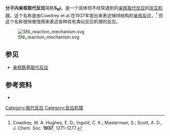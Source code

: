 {{NoteTA|G1=Chemistry}}
'''分子内亲核取代反应'''简称'''S<sub>N</sub>i'''，是一个具体但不经常遇到的[[亲核取代反应|亲核取代反应]]的[[反应机理|反应机理]]。这个名称是由Cowdrey et al.在1937年提出来表述保持结构的[[亲核反应|亲核反应]]，<ref>Cowdrey, W. A. Hughes, E. D.; Ingold, C. K.; Masterman, S.;  Scott, A. D., ''J. Chem. Soc.'' '''1937''', 1271-1277.</ref> 但这个名称很快被借用来表述各种具有类似反应机理的反应。

[[Image:SNi_reaction_mechanism.svg|center]]
== 参见 ==
*[[亲核酰基取代反应|亲核酰基取代反应]]

== 参考资料 ==
{{Reflist}}
* {{cite book | title = Advanced Organic Chemistry | year = 1985 | url = https://archive.org/details/advancedorganicc0000marc | author = Jerry March | publisher = John Wiley | isbn = 0-471-85472-7 }}

{{反应机理}}

[[Category:取代反应|Category:取代反应]]
[[Category:反应机理|Category:反应机理]]